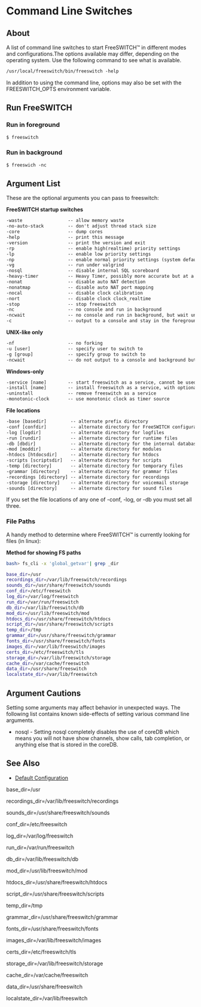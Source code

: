 
# Command Line Switches 

 

## About

A list of command line switches to start FreeSWITCH™ in different modes and configurations.The options available may differ, depending on the operating system. Use the following command to see what is available.

```xml
/usr/local/freeswitch/bin/freeswitch -help 
```

In addition to using the command line, options may also be set with the FREESWITCH\_OPTS environment variable.


## Run FreeSWITCH  

### Run in foreground

```xml
$ freeswitch

```

### Run in background

```xml
$ freeswich -nc
```

## Argument List

These are the optional arguments you can pass to freeswitch:

**FreeSWITCH startup switches**

```xml
-waste                 -- allow memory waste
-no-auto-stack         -- don't adjust thread stack size
-core                  -- dump cores
-help                  -- print this message
-version               -- print the version and exit
-rp                    -- enable high(realtime) priority settings
-lp                    -- enable low priority settings
-np                    -- enable normal priority settings (system default)
-vg                    -- run under valgrind
-nosql                 -- disable internal SQL scoreboard
-heavy-timer           -- Heavy Timer, possibly more accurate but at a cost
-nonat                 -- disable auto NAT detection
-nonatmap              -- disable auto NAT port mapping
-nocal                 -- disable clock calibration
-nort                  -- disable clock clock_realtime
-stop                  -- stop freeswitch
-nc                    -- no console and run in background
-ncwait                -- no console and run in background, but wait until the system is ready before exiting (implies -nc)
-c                     -- output to a console and stay in the foreground (default behavior)
```

**UNIX-like only**

```xml
-nf                    -- no forking
-u [user]              -- specify user to switch to
-g [group]             -- specify group to switch to
-ncwait                -- do not output to a console and background but wait until the system is ready before exiting (implies -nc)
```

**Windows-only**

```xml
-service [name]        -- start freeswitch as a service, cannot be used if loaded as a console app
-install [name]        -- install freeswitch as a service, with optional service name
-uninstall             -- remove freeswitch as a service
-monotonic-clock       -- use monotonic clock as timer source
```

**File locations**

```xml
-base [basedir]         -- alternate prefix directory
-conf [confdir]         -- alternate directory for FreeSWITCH configuration files
-log [logdir]           -- alternate directory for logfiles
-run [rundir]           -- alternate directory for runtime files
-db [dbdir]             -- alternate directory for the internal database
-mod [moddir]           -- alternate directory for modules
-htdocs [htdocsdir]     -- alternate directory for htdocs
-scripts [scriptsdir]   -- alternate directory for scripts
-temp [directory]       -- alternate directory for temporary files
-grammar [directory]    -- alternate directory for grammar files
-recordings [directory] -- alternate directory for recordings
-storage [directory]    -- alternate directory for voicemail storage
-sounds [directory]     -- alternate directory for sound files
```

If you set the file locations of any one of -conf, -log, or -db you must set all three.

### File Paths

A handy method to determine where FreeSWITCH™ is currently looking for files (in linux):

**Method for showing FS paths**

```bash
bash> fs_cli -x 'global_getvar'| grep _dir

base_dir=/usr
recordings_dir=/var/lib/freeswitch/recordings
sounds_dir=/usr/share/freeswitch/sounds
conf_dir=/etc/freeswitch
log_dir=/var/log/freeswitch
run_dir=/var/run/freeswitch
db_dir=/var/lib/freeswitch/db
mod_dir=/usr/lib/freeswitch/mod
htdocs_dir=/usr/share/freeswitch/htdocs
script_dir=/usr/share/freeswitch/scripts
temp_dir=/tmp
grammar_dir=/usr/share/freeswitch/grammar
fonts_dir=/usr/share/freeswitch/fonts
images_dir=/var/lib/freeswitch/images
certs_dir=/etc/freeswitch/tls
storage_dir=/var/lib/freeswitch/storage
cache_dir=/var/cache/freeswitch
data_dir=/usr/share/freeswitch
localstate_dir=/var/lib/freeswitch


```

##  Argument Cautions 

Setting some arguments may affect behavior in unexpected ways. The following list contains known side-effects of setting various command line arguments.

* nosql - Setting nosql completely disables the use of coreDB which means you will not have show channels, show calls, tab completion, or anything else that is stored in the coreDB.

##  See Also 

* [Default Configuration](./Default-Configuration_6587388.mdx#mod_vp8)

base\_dir=/usr

recordings\_dir=/var/lib/freeswitch/recordings

sounds\_dir=/usr/share/freeswitch/sounds

conf\_dir=/etc/freeswitch

log\_dir=/var/log/freeswitch

run\_dir=/var/run/freeswitch

db\_dir=/var/lib/freeswitch/db

mod\_dir=/usr/lib/freeswitch/mod

htdocs\_dir=/usr/share/freeswitch/htdocs

script\_dir=/usr/share/freeswitch/scripts

temp\_dir=/tmp

grammar\_dir=/usr/share/freeswitch/grammar

fonts\_dir=/usr/share/freeswitch/fonts

images\_dir=/var/lib/freeswitch/images

certs\_dir=/etc/freeswitch/tls

storage\_dir=/var/lib/freeswitch/storage

cache\_dir=/var/cache/freeswitch

data\_dir=/usr/share/freeswitch

localstate\_dir=/var/lib/freeswitch


